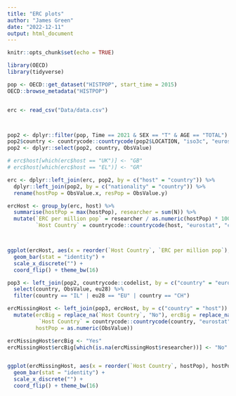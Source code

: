 ```yaml
---
title: "ERC plots"
author: "James Green"
date: "2022-12-11"
output: html_document
---
```


```r
knitr::opts_chunk$set(echo = TRUE)

library(OECD)
library(tidyverse)

pop <- OECD::get_dataset("HISTPOP", start_time = 2015)
OECD::browse_metadata("HISTPOP")


erc <- read_csv("Data/data.csv")



pop2 <- dplyr::filter(pop, Time == 2021 & SEX == "T" & AGE == "TOTAL")
pop2$country <- countrycode::countrycode(pop2$LOCATION, "iso3c", "eurostat")
pop2 <- dplyr::select(pop2, country, ObsValue)

# erc$host[which(erc$host == "UK")] <- "GB"
# erc$host[which(erc$host == "EL")] <- "GR"

erc <- dplyr::left_join(erc, pop2, by = c("host" = "country")) %>%
  dplyr::left_join(pop2, by = c("nationality" = "country")) %>%
  rename(hostPop = ObsValue.x, resPop = ObsValue.y)

ercHost <- group_by(erc, host) %>%
  summarise(hostPop = max(hostPop), researcher = sum(N)) %>%
  mutate(`ERC per million pop` = researcher / as.numeric(hostPop) * 1000000,
         `Host Country` = countrycode::countrycode(host, "eurostat", "country.name")) 



ggplot(ercHost, aes(x = reorder(`Host Country`, `ERC per million pop`), `ERC per million pop`)) + 
  geom_bar(stat = "identity") +
  scale_x_discrete("") +
  coord_flip() + theme_bw(16)

pop3 <- left_join(pop2, countrycode::codelist, by = c("country" = "eurostat")) %>%
  select(country, ObsValue, eu28) %>%
  filter(country == "IL" | eu28 == "EU" | country == "CH")

ercMissingHost <- left_join(pop3, ercHost, by = c("country" = "host")) %>%
  mutate(ercBig = replace_na(`Host Country`, "No"), ercBig = replace_na(ercBig, "Yes"),
          `Host Country` = countrycode::countrycode(country, "eurostat", "country.name"),
         hostPop = as.numeric(ObsValue))

ercMissingHost$ercBig <- "Yes"
ercMissingHost$ercBig[which(is.na(ercMissingHost$researcher))] <- "No"


ggplot(ercMissingHost, aes(x = reorder(`Host Country`, hostPop), hostPop, colour = ercBig, fill = ercBig)) + 
  geom_bar(stat = "identity") + 
  scale_x_discrete("") +
  coord_flip() + theme_bw(16)

```
